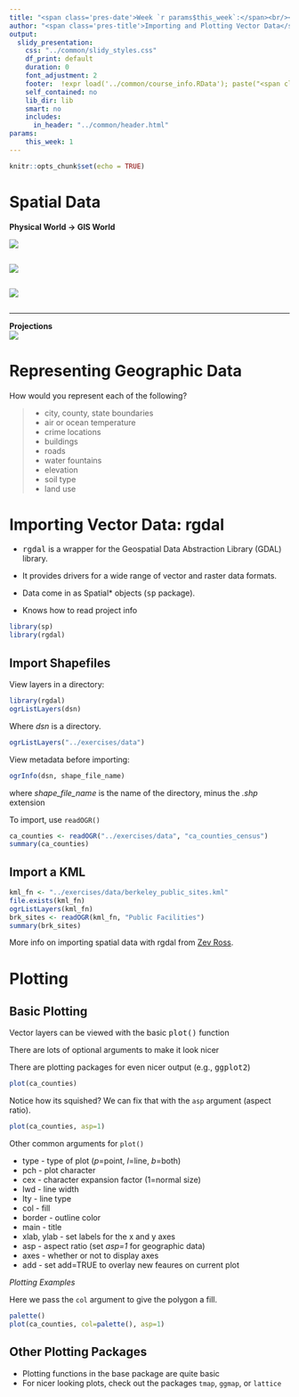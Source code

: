 ```yaml
---
title: "<span class='pres-date'>Week `r params$this_week`:</span><br/><span class='pres-subtitle'>Spatial Data Analysis with R</span><br/><span class='pres-date'>`r load('../common/course_info.RData'); lstCI$class01`</span>"
author: "<span class='pres-title'>Importing and Plotting Vector Data</span>"
output: 
  slidy_presentation:
    css: "../common/slidy_styles.css"
    df_print: default
    duration: 0
    font_adjustment: 2
    footer:  !expr load('../common/course_info.RData'); paste("<span class='footer-right'><a href='acknowledgements.html'>Acknowledgements</a></span><span class='footer-right'><a href='../index.html'>Course Homepage</a></span><span class='footer-right'>Etherpad:&nbsp<a href='", lstCI$etherpadshort, "' target='_blank'>", lstCI$etherpadshort, "</a></span><span class='footer-subtitle'>Spatial Data Analysis in R</span>")
    self_contained: no
    lib_dir: lib
    smart: no
    includes:
      in_header: "../common/header.html"
params:
    this_week: 1
---
```


```r
knitr::opts_chunk$set(echo = TRUE)
```

# Spatial Data

<div class="incremental"><div>
__Physical World &rarr; GIS World__

<div class="incremental centerblock" style="margin-bottom:2em;"><img src="images/layers.jpg"></img></div>

<div class="incremental centerblock" style="margin-bottom:2em;"><img src="images/vectors-features-abstract.png"></img></div>

<div class="incremental centerblock" style="margin-bottom:2em;"><img src="images/raster-features-abstract.png"></img></div>

</div></div>

<div class="incremental"><div><hr class="hrdivider">
__Projections__
<div class="centerblock"><img src="images/projections_550x682.png"></img></div>
</div></div>

# Representing Geographic Data 

How would you represent each of the following?

<div class="indented2">
>- city, county, state boundaries
>- air or ocean temperature
>- crime locations
>- buildings
>- roads
>- water fountains
>- elevation
>- soil type
>- land use
</div>

# Importing Vector Data: rgdal

<div class="indented1">
- <tt>rgdal</tt> is a wrapper for the Geospatial Data Abstraction Library (GDAL) library.

- It provides drivers for a wide range of vector and raster data formats.

- Data come in as Spatial* objects (<tt>sp</tt> package).

- Knows how to read project info
</div>

```r
library(sp)
library(rgdal)
```

## Import Shapefiles

View layers in a directory:

```r
library(rgdal)
ogrListLayers(dsn)
```

Where _dsn_ is a directory.

```r
ogrListLayers("../exercises/data")
```

View metadata before importing:

```r
ogrInfo(dsn, shape_file_name)
```

where _shape_file_name_ is the name of the directory, minus the _.shp_ extension

To import, use ```readOGR()```

```r
ca_counties <- readOGR("../exercises/data", "ca_counties_census")
summary(ca_counties)
```

## Import a KML

```r
kml_fn <- "../exercises/data/berkeley_public_sites.kml"
file.exists(kml_fn)
ogrListLayers(kml_fn)
brk_sites <- readOGR(kml_fn, "Public Facilities")
summary(brk_sites)
```

More info on importing spatial data with rgdal from [Zev Ross](http://zevross.com/blog/2016/01/13/tips-for-reading-spatial-files-into-r-with-rgdal/).

# Plotting

## Basic Plotting

<div class="indented1">
Vector layers can be viewed with the basic <tt>plot()</tt> function

There are lots of optional arguments to make it look nicer

There are plotting packages for even nicer output (e.g., <tt>ggplot2</tt>)
</div>

```r
plot(ca_counties)
```

Notice how its squished? We can fix that with the ```asp``` argument (aspect ratio).

```r
plot(ca_counties, asp=1)
```

Other common arguments for ```plot()```

<div class="compact">
- type - type of plot (_p_=point, _l_=line, _b_=both)
- pch - plot character
- cex - character expansion factor (1=normal size)
- lwd - line width
- lty - line type
- col - fill
- border - outline color
- main - title
- xlab, ylab - set labels for the x and y axes
- asp - aspect ratio (set _asp=1_ for geographic data)
- axes - whether or not to display axes
- add - set add=TRUE to overlay new feaures on current plot
</div>

_Plotting Examples_

Here we pass the ```col``` argument to give the polygon a fill.

```r
palette()
plot(ca_counties, col=palette(), asp=1)
```

## Other Plotting Packages

<div class="indented2">
- Plotting functions in the base package are quite basic
- For nicer looking plots, check out the packages ```tmap```, ```ggmap```, or ```lattice```
</div>

